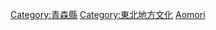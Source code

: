 {{日本行政區劃分類導航|文化}}
{{Commonscat|Culture of Aomori prefecture}}

[[Category:青森縣|Category:青森縣]]
[[Category:東北地方文化|Category:東北地方文化]]
[[Category:日本各都道府縣文化|Aomori]]